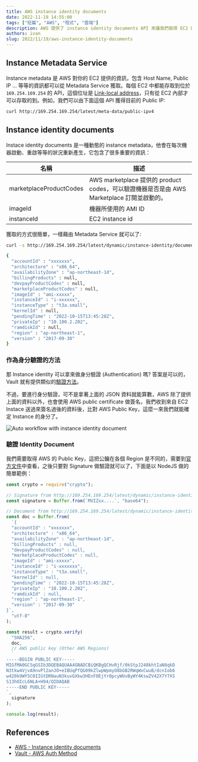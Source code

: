 ```yaml
---
title: AWS instance identity documents
date: 2022-11-19 14:55:00
tags: ["短篇", "AWS", "程式", "雲端"]
description: AWS 提供了 instance identity documents API 來讓我們取得 EC2 的基本資訊，這篇文章會說明如何取得和驗證他們，並作為一種身分驗證的方法。
authors: ivan
slug: 2022/11/19/aws-instance-identity-documents
---
```


## Instance Metadata Service

Instance metadata 是 AWS 對你的 EC2 提供的資訊，包含 Host Name, Public IP ... 等等的資訊都可以從 Metadata Service 獲取。每個 EC2 中都能存取到位於 `169.254.169.254` 的 API，這個位址是 [Link-local address](https://www.wikiwand.com/en/Link-local_address)，只有從 EC2 內部才可以存取的到。例如，我們可以由下面這個 API 獲得目前的 Public IP:

```bash
curl http://169.254.169.254/latest/meta-data/public-ipv4
```

<!--truncate-->

## Instance identity documents

Instace identity documents 是一種動態的 instance metadata，他會在每次機器啟動、重啟等等的狀況重新產生，它包含了很多重要的資訊：

| 名稱                    | 描述                                                                                      |
| ----------------------- | ----------------------------------------------------------------------------------------- |
| marketplaceProductCodes | AWS marketplace 提供的 product codes，可以驗證機器是否是由 AWS Marketplace 訂閱並啟動的。 |
| imageId                 | 機器所使用的 AMI ID                                                                       |
| instanceId              | EC2 instance id                                                                           |

獲取的方式很簡單，一樣藉由 Metadata Service 就可以了:

```bash
curl -s http://169.254.169.254/latest/dynamic/instance-identity/document

{
  "accountId" : "xxxxxxx",
  "architecture" : "x86_64",
  "availabilityZone" : "ap-northeast-1d",
  "billingProducts" : null,
  "devpayProductCodes" : null,
  "marketplaceProductCodes" : null,
  "imageId" : "ami-xxxxx",
  "instanceId" : "i-xxxxxx",
  "instanceType" : "t3a.small",
  "kernelId" : null,
  "pendingTime" : "2022-10-15T13:45:28Z",
  "privateIp" : "10.100.2.202",
  "ramdiskId" : null,
  "region" : "ap-northeast-1",
  "version" : "2017-09-30"
}
```

### 作為身分驗證的方法

那 Instance identity 可以拿來做身分驗證 (Authentication) 嗎? 答案是可以的，Vault 就有提供類似的[驗證方法](https://developer.hashicorp.com/vault/docs/auth/aws#authorization-workflow)。

不過，要進行身分驗證，可不是拿著上面的 JSON 資料就能算數，AWS 除了提供上面的資料以外，也會使用 AWS public certificate 做簽名，我們收到來自 EC2 Instace 送過來簽名過後的資料後，比對 AWS Public Key，這麼一來我們就能確定 Instance 的身分了。

![Auto workflow with instance identity document](./auth-with-instance-id.png)

### 驗證 Identity Document

我們需要取得 AWS 的 Public Key，這把公鑰在各個 Region 是不同的，需要到[官方文件](https://docs.aws.amazon.com/AWSEC2/latest/UserGuide/verify-signature.html)中查看，之後只要對 Signature 做驗證就可以了，下面是以 NodeJS 做的簡單範例：

```js
const crypto = require("crypto");

// Signature from http://169.254.169.254/latest/dynamic/instance-identity/signature
const signature = Buffer.from(`MVIZxx....`, "base64");

// Document from http://169.254.169.254/latest/dynamic/instance-identity/document
const doc = Buffer.from(
  `{
  "accountId" : "xxxxxxx",
  "architecture" : "x86_64",
  "availabilityZone" : "ap-northeast-1d",
  "billingProducts" : null,
  "devpayProductCodes" : null,
  "marketplaceProductCodes" : null,
  "imageId" : "ami-xxxxx",
  "instanceId" : "i-xxxxxxx",
  "instanceType" : "t3a.small",
  "kernelId" : null,
  "pendingTime" : "2022-10-15T13:45:28Z",
  "privateIp" : "10.100.2.202",
  "ramdiskId" : null,
  "region" : "ap-northeast-1",
  "version" : "2017-09-30"
}`,
  "utf-8"
);

const result = crypto.verify(
  "SHA256",
  doc,
  // AWS public key (Other AWS Regions)
  `
-----BEGIN PUBLIC KEY-----
MIGfMA0GCSqGSIb3DQEBAQUAA4GNADCBiQKBgQCHvRjf/0kStpJ248khtIaN8qkD
N3tkw4VjvA9nvPl2anJO+eIBUqPfQG09kZlwpWpmyO8bGB2RWqWxCwuB/dcnIob6
w420k9WY5C0IIGtDRNauN3kuvGXkw3HEnF0EjYr0pcyWUvByWY4KswZV42X7Y7XS
S13hOIcL6NLA+H94/QIDAQAB
-----END PUBLIC KEY-----
`,
  signature
);

console.log(result);
```

## References

- [AWS - Instance identity documents](https://docs.aws.amazon.com/AWSEC2/latest/UserGuide/instance-identity-documents.html)
- [Vault - AWS Auth Method](https://developer.hashicorp.com/vault/docs/auth/aws#authorization-workflow)
